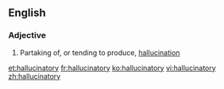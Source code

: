 ==English==

===Adjective===
{{head|en|adjective}}

# Partaking of, or tending to produce, [[hallucination]]

[[et:hallucinatory]]
[[fr:hallucinatory]]
[[ko:hallucinatory]]
[[vi:hallucinatory]]
[[zh:hallucinatory]]